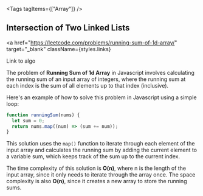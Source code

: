 
<Tags tagItems={["Array"]} />
## Intersection of Two Linked Lists

<a
  href="https://leetcode.com/problems/running-sum-of-1d-array/"
  target="_blank"
  className={styles.links}
>
  Link to algo
</a>

The problem of **Running Sum of 1d Array** in Javascript involves calculating the running sum of an input array of integers, where the running sum at each index is the sum of all elements up to that index (inclusive).

Here's an example of how to solve this problem in Javascript using a simple loop:

```js
function runningSum(nums) {
  let sum = 0;
  return nums.map((num) => (sum += num));
}
```

This solution uses the `map()` function to iterate through each element of the input array and calculates the running sum by adding the current element to a variable sum, which keeps track of the sum up to the current index.

The time complexity of this solution is **O(n)**, where n is the length of the input array, since it only needs to iterate through the array once. The space complexity is also **O(n)**, since it creates a new array to store the running sums.
